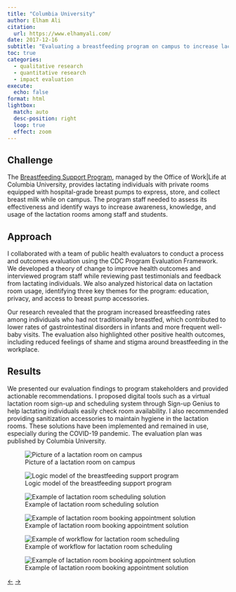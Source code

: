 ```yaml
---
title: "Columbia University"
author: Elham Ali
citation:
  url: https://www.elhamyali.com/
date: 2017-12-16
subtitle: "Evaluating a breastfeeding program on campus to increase lactating room usage among lactating people."
toc: true
categories: 
  - qualitative research
  - quantitative research
  - impact evaluation
execute: 
  echo: false
format: html
lightbox: 
  match: auto
  desc-position: right
  loop: true
  effect: zoom
---
```


## Challenge

The [Breastfeeding Support Program](https://worklife.columbia.edu/content/breastfeeding-support-program#:~:text=The%20Breastfeeding%20Support%20Program%20is,while%20meeting%20their%20children's%20needs.), managed by the Office of Work\|Life at Columbia University, provides lactating individuals with private rooms equipped with hospital-grade breast pumps to express, store, and collect breast milk while on campus. The program staff needed to assess its effectiveness and identify ways to increase awareness, knowledge, and usage of the lactation rooms among staff and students.

## Approach

I collaborated with a team of public health evaluators to conduct a process and outcomes evaluation using the CDC Program Evaluation Framework. We developed a theory of change to improve health outcomes and interviewed program staff while reviewing past testimonials and feedback from lactating individuals. We also analyzed historical data on lactation room usage, identifying three key themes for the program: education, privacy, and access to breast pump accessories.

Our research revealed that the program increased breastfeeding rates among individuals who had not traditionally breastfed, which contributed to lower rates of gastrointestinal disorders in infants and more frequent well-baby visits. The evaluation also highlighted other positive health outcomes, including reduced feelings of shame and stigma around breastfeeding in the workplace.

## Results

We presented our evaluation findings to program stakeholders and provided actionable recommendations. I proposed digital tools such as a virtual lactation room sign-up and scheduling system through Sign-up Genius to help lactating individuals easily check room availability. I also recommended providing sanitization accessories to maintain hygiene in the lactation rooms. These solutions have been implemented and remained in use, especially during the COVID-19 pandemic. The evaluation plan was published by Columbia University.

::: {layout-ncol="2"}
![Picture of a lactation room on campus](3-columbia.webp){group="gallery"}

![Logic model of the breastfeeding support program](4-columbia.webp){group="gallery"}

![Example of lactation room scheduling solution](1-columbia.webp){group="gallery"}

![Example of lactation room booking appointment solution](2-columbia.webp){group="gallery"}

![Example of workflow for lactation room scheduling](5-columbia.webp){group="gallery"}

![Example of lactation room booking appointment solution](6-columbia.webp){group="gallery"}

:::

<!-- Navigation Arrows -->

::: article-navigation
<a href="/featured-work/foodplanet/foodplanet.qmd" class="nav-arrow left-arrow">←</a> <!-- Left arrow for previous --> <a href="/featured-work/healthcare/healthcare.qmd" class="nav-arrow right-arrow">→</a> <!-- Right arrow for next -->
:::
